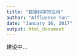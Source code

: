 ```yaml
---
title: "数据科学的应用"
author: "Affluence Tan"
date: "January 16, 2017"
output: html_document
---
```



建设中...
